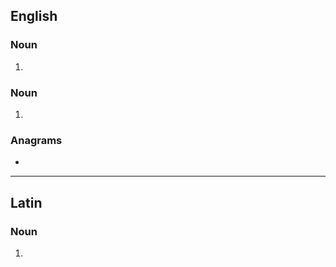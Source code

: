 ==English==

===Noun===
{{en-noun|epheboi}}

# {{synonym of|ephebe|lang=en}}

===Noun===
{{head|en|noun plural form}}

# {{plural of|ephebo|lang=en}}

===Anagrams===
* {{anagrams|en|phoebes|phœbes}}

----

==Latin==
{{wikipedia}}

===Noun===
{{head|la|noun form|head=ephēbōs|g=m}}

# {{inflection of|ephēbus||acc|p|lang=la}}